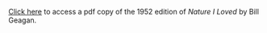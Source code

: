 [Click here](https://www.dropbox.com/scl/fi/9eqrbgj79b3r9gdsxb0vy/Geagan_Nature-I-Loved_complete-book.pdf?rlkey=liuj9i6hfp462tfowci5tc1vx&dl=0) to access a pdf copy of the 1952 edition of *Nature I Loved* by Bill Geagan.
